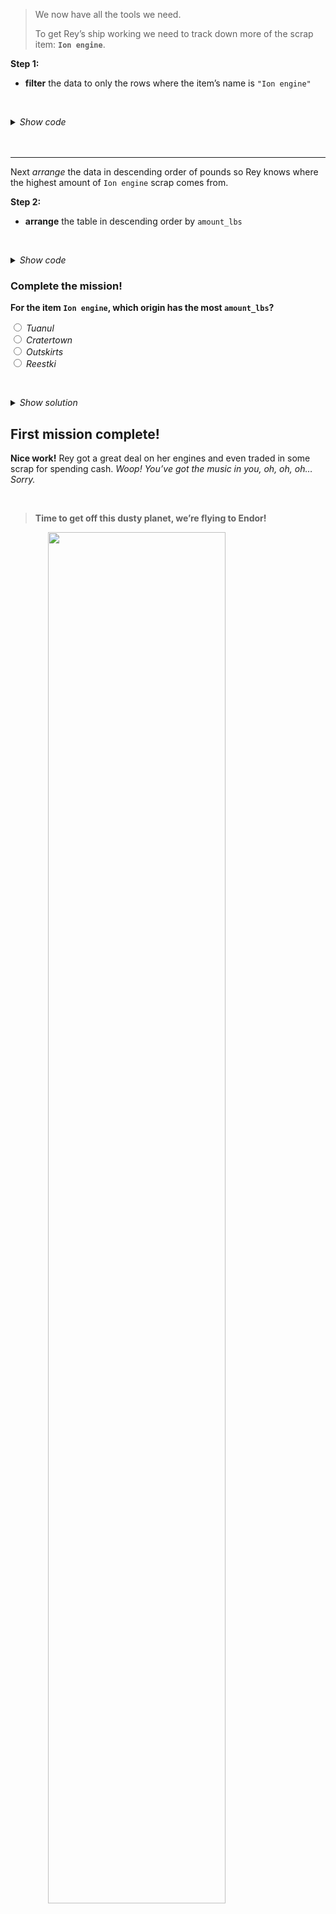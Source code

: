 
> We now have all the tools we need. 
>
> To get Rey's ship working we need to track down more of the scrap item: __`Ion engine`__. 

__Step 1:__

- __filter__ the data to only the rows where the item's name is `"Ion engine"`

<br>

<details>
<summary class = "btn_code_blue">_Show code_</summary>
<p>
```r
# Grab only the items named "Ion engine"
scrap_pounds <- filter(scrap_pounds, item == "Ion engine")
```
</p>
</details>

<br><br>
<hr class="hr2">

Next _arrange_ the data in descending order of pounds so Rey knows where the highest amount of `Ion engine` scrap comes from. 

__Step 2:__

- __arrange__ the table in descending order by `amount_lbs`

<br>

<details>
<summary class="btn_code_blue"> _Show code_ </summary>
<p>
```r
# Arrange data
scrap_pounds <- arrange(scrap_pounds, desc(amount_lbs))

# Return the origin of the highest amount_lbs of scrap
head(scrap_pounds, 1)

# Plot the total amount_lbs by origin
ggplot(scrap_pounds, aes(x = origin, y = amount_lbs)) + 
  geom_col()
```
</p>
</details>

<div class="quiz">
### Complete the mission! {-}

__For the item `Ion engine`, which origin has the most `amount_lbs`?__

<input type="radio" name="ion"> _Tuanul_              <br> 
<input type="radio" name="ion"> _Cratertown_          <br> 
<input type="radio" name="ion"> _Outskirts_           <br> 
<input type="radio" name="ion"> _Reestki_             <br> 

<br>

<details>
<summary class = "btn_code">_Show solution_</summary>
<p>
<i class="fa fa-check" aria-hidden="true" style="color: green;"></i> `Cratertown`  

_Yes!! You receive the ship parts to repair Rey's Millennium Falcon. Onward!_
</p>
</details></div>

<div style="clear: both;"> </div>


## First mission complete! {-}

__Nice work!__ Rey got a great deal on her engines and even traded in some scrap for spending cash. _Woop! You've got the music in you, oh, oh, oh... Sorry._

<br>

> __Time to get off this dusty planet, we're flying to Endor!__ 

![](../images/blast_off_ship_jakku.gif){style="margin-left: 12%; width: 75%;"}

<br>
